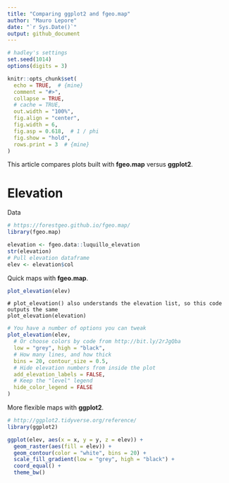 ```yaml
---
title: "Comparing ggplot2 and fgeo.map"
author: "Mauro Lepore"
date: "`r Sys.Date()`"
output: github_document
---
```


```r
# hadley's settings
set.seed(1014)
options(digits = 3)

knitr::opts_chunk$set(
  echo = TRUE,  # {mine}
  comment = "#>",
  collapse = TRUE,
  # cache = TRUE,
  out.width = "100%",
  fig.align = "center",
  fig.width = 6,
  fig.asp = 0.618,  # 1 / phi
  fig.show = "hold",
  rows.print = 3  # {mine}
)
```

This article compares plots built with __fgeo.map__ versus __ggplot2__. 

# Elevation

Data

```r
# https://forestgeo.github.io/fgeo.map/
library(fgeo.map)

elevation <- fgeo.data::luquillo_elevation
str(elevation)
# Pull elevation dataframe
elev <- elevation$col
```

Quick maps with __fgeo.map__.

```r
plot_elevation(elev)
```

```
# plot_elevation() also understands the elevation list, so this code outputs the same
plot_elevation(elevation)
```

```r
# You have a number of options you can tweak
plot_elevation(elev,
  # Or choose colors by code from http://bit.ly/2rJgQba
  low = "grey", high = "black", 
  # How many lines, and how thick
  bins = 20, contour_size = 0.5,
  # Hide elevation numbers from inside the plot
  add_elevation_labels = FALSE, 
  # Keep the "level" legend
  hide_color_legend = FALSE
)
```

More flexible maps with __ggplot2__. 

```r
# http://ggplot2.tidyverse.org/reference/
library(ggplot2)

ggplot(elev, aes(x = x, y = y, z = elev)) +
  geom_raster(aes(fill = elev)) +
  geom_contour(color = "white", bins = 20) +
  scale_fill_gradient(low = "grey", high = "black") +
  coord_equal() +
  theme_bw()
```

